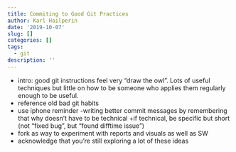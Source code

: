 ```yaml
---
title: Commiting to Good Git Practices
author: Karl Hailperin
date: '2019-10-07'
slug: []
categories: []
tags:
  - git
description: ''
---
```

- intro: good git instructions feel very "draw the owl". Lots of useful 
techniques but little on how to be someone who applies them regularly enough to 
be useful.
- reference old bad git habits
- use iphone reminder
-writing better commit messages by remembering that why doesn't have to be technical
  +if technical, be specific but short (not "fixed bug", but "found difftime issue")
- fork as way to experiment with reports and visuals as well as SW
- acknowledge that you're still exploring a lot of these ideas
